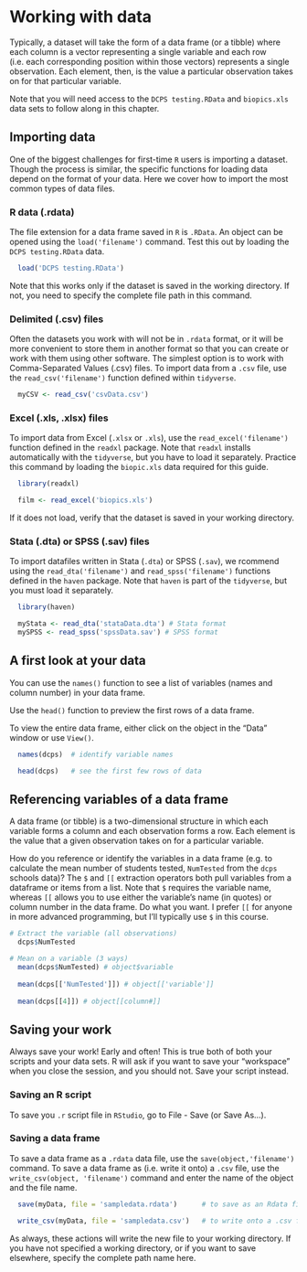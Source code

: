 # Working with data

Typically, a dataset will take the form of a data frame (or a tibble) where each column is a vector representing a single variable and each row (i.e. each corresponding position within those vectors) represents a single observation. Each element, then, is the value a particular observation takes on for that particular variable.

Note that you will need access to the `DCPS testing.RData` and `biopics.xls` data sets to follow along in this chapter.

## Importing data
One of the biggest challenges for first-time `R` users is importing a dataset. Though the process is similar, the specific functions for loading data depend on the format of your data. Here we cover how to import the most common types of data files. 

### R data (.rdata)
The file extension for a data frame saved in `R` is `.RData`. An object can be opened using the `load('filename')` command. Test this out by loading the `DCPS testing.RData` data.

````{r rdata, eval = TRUE}
  load('DCPS testing.RData')
````

Note that this works only if the dataset is saved in the working directory. If not, you need to specify the complete file path in this command.

### Delimited (.csv) files
Often the datasets you work with will not be in `.rdata` format, or it will be more convenient to store them in another format so that you can create or work with them using other software. The simplest option is to work with Comma-Separated Values (.csv) files. To import data from a `.csv` file, use the `read_csv('filename')` function defined within `tidyverse`.

```{r csvdata}
  myCSV <- read_csv('csvData.csv')
```

### Excel (.xls, .xlsx) files
To import data from Excel (`.xlsx` or `.xls`), use the `read_excel('filename')` function defined in the `readxl` package. Note that `readxl` installs automatically with the `tidyverse`, but you have to load it separately. Practice this command by loading the `biopic.xls` data required for this guide.

````{r xlsdata, eval = TRUE}
  library(readxl)

  film <- read_excel('biopics.xls')
````

If it does not load, verify that the dataset is saved in your working directory.

### Stata (.dta) or SPSS (.sav) files
To import datafiles written in Stata (`.dta`) or SPSS (`.sav`), we rcommend using the `read_dta('filename')` and `read_spss('filename')` functions defined in the `haven` package. Note that `haven` is part of the `tidyverse`, but you must load it separately.

````{r haven}
  library(haven)

  myStata <- read_dta('stataData.dta') # Stata format
  mySPSS <- read_spss('spssData.sav') # SPSS format
````

## A first look at your data
You can use the `names()` function to see a list of variables (names and column number) in your data frame.  

Use the `head()` function to preview the first rows of a data frame. 

To view the entire data frame, either click on the object in the "Data" window or use `View()`.

```{r peeking, eval=TRUE}
  names(dcps)  # identify variable names

  head(dcps)   # see the first few rows of data
```

## Referencing variables of a data frame
A data frame (or tibble) is a two-dimensional structure in which each variable forms a column and each observation forms a row. Each element is the value that a given observation takes on for a particular variable. 

How do you reference or identify the variables in a data frame (e.g. to calculate the mean number of students tested, `NumTested` from the `dcps` schools data)? The `$` and `[[` extraction operators both pull variables from a dataframe or items from a list. Note that `$` requires the variable name, whereas `[[` allows you to use either the variable's name (in quotes) or column number in the data frame. Do what you want. I prefer `[[` for anyone in more advanced programming, but I'll typically use `$` in this course.

````{r extraction, eval=TRUE}
# Extract the variable (all observations)
  dcps$NumTested

# Mean on a variable (3 ways)
  mean(dcps$NumTested) # object$variable
  
  mean(dcps[['NumTested']]) # object[['variable']]
  
  mean(dcps[[4]]) # object[[column#]]
````


## Saving your work
Always save your work! Early and often! This is true both of both your scripts and your data sets. R will ask if you want to save your "workspace" when you close the session, and you should not. Save your script instead.

### Saving an R script
To save you `.r` script file in `RStudio`, go to File - Save (or Save As...). 

### Saving a data frame
To save a data frame as a `.rdata` data file, use the `save(object,'filename')` command. To save a data frame as (i.e. write it onto) a `.csv` file, use the `write_csv(object, 'filename')` command and enter the name of the object and the file name. 

```{r saving}
  save(myData, file = 'sampledata.rdata')      # to save as an Rdata file

  write_csv(myData, file = 'sampledata.csv')   # to write onto a .csv file
```

As always, these actions will write the new file to your working directory. If you have not specified a working directory, or if you want to save elsewhere, specify the complete path name here. 